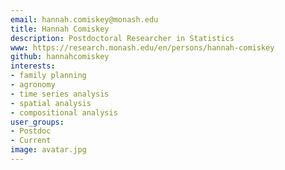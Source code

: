 ```yaml
---
email: hannah.comiskey@monash.edu
title: Hannah Comiskey
description: Postdoctoral Researcher in Statistics
www: https://research.monash.edu/en/persons/hannah-comiskey
github: hannahcomiskey
interests:
- family planning
- agronomy
- time series analysis
- spatial analysis
- compositional analysis
user_groups:
- Postdoc
- Current
image: avatar.jpg
---
```

